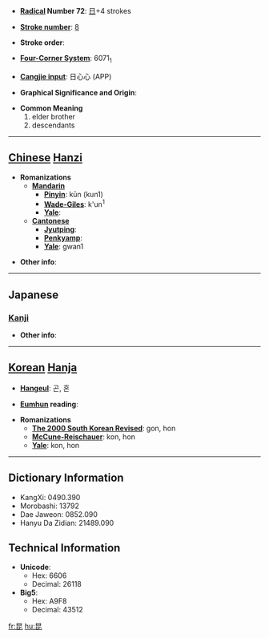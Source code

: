 * '''[[Wiktionary:Chinese radical index| Radical]] Number 72''': [[Wiktionary:Chinese radical index 日|日]]+4 strokes

* '''[[Wiktionary:Chinese total strokes index|Stroke number]]''': [[Wiktionary:Chinese total strokes index 8|8]]

* '''Stroke order''': 

* '''[[Wiktionary:Chinese four corner index|Four-Corner System]]''': 6071<sub>1</sub>

* '''[[Wiktionary:Chinese Cangjie index|Cangjie input]]''': 日心心 (APP)

* '''Graphical Significance and Origin''': 

* '''Common Meaning'''
*#elder brother
*# descendants


----

== [[Chinese]] [[Hanzi]] ==

* '''Romanizations'''
** '''[[Mandarin]]'''
*** '''[[Pinyin]]''': kūn (kun1)
*** '''[[Wade-Giles]]''': k'un<sup>1</sup>
*** '''[[Yale]]''': 
** '''[[Cantonese]]'''
*** '''[[Jyutping]]''':
*** '''[[Penkyamp]]''': 
*** '''[[Yale]]''': gwan1

* '''Other info''': 

----

==Japanese==
===[[Kanji]]===
{{kanji|on readings=[[こん]] (kon)|kun readings=[[あに]] (ani)}}

* '''Other info''':  

----

== [[Korean]] [[Hanja]] ==

* '''[[Hangeul]]''': 곤, 혼

* '''[[Eumhun]] reading''': 

* '''Romanizations'''
** '''[[The 2000 South Korean Revised Romanization|The 2000 South Korean Revised]]''': gon, hon
** '''[[McCune-Reischauer]]''': kon, hon
** '''[[Yale]]''': kon, hon

----

== Dictionary Information ==

* KangXi: 0490.390
* Morobashi: 13792
* Dae Jaweon: 0852.090
* Hanyu Da Zidian: 21489.090

== Technical Information ==

* '''Unicode''':
** Hex: 6606
** Decimal: 26118
* '''Big5''':
** Hex: A9F8
** Decimal: 43512

[[fr:昆]]
[[hu:昆]]